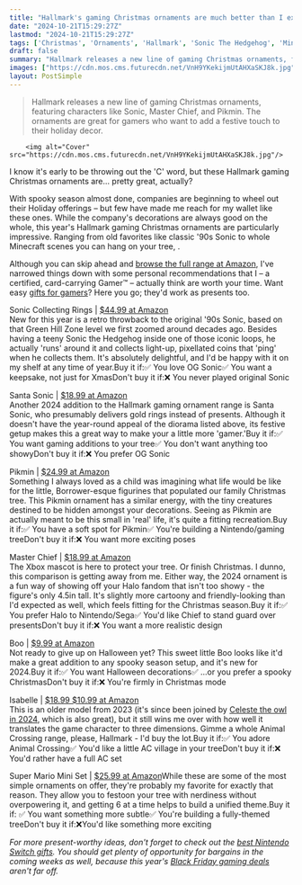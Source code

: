 ```yaml
---
title: "Hallmark's gaming Christmas ornaments are much better than I expected"
date: "2024-10-21T15:29:27Z"
lastmod: "2024-10-21T15:29:27Z"
tags: ['Christmas', 'Ornaments', 'Hallmark', 'Sonic The Hedgehog', 'Minecraft', 'Pikmin', 'Halo', 'Animal Crossing', 'Super Mario', 'Nintendo', 'Xbox']
draft: false
summary: "Hallmark releases a new line of gaming Christmas ornaments, featuring characters like Sonic, Master Chief, and Pikmin. The ornaments are great for gamers who want to add a festive touch to their holiday decor."
images: ["https://cdn.mos.cms.futurecdn.net/VnH9YKekijmUtAHXaSKJ8k.jpg"]
layout: PostSimple
---
```

> Hallmark releases a new line of gaming Christmas ornaments, featuring characters like Sonic, Master Chief, and Pikmin. The ornaments are great for gamers who want to add a festive touch to their holiday decor.


        <img alt="Cover" src="https://cdn.mos.cms.futurecdn.net/VnH9YKekijmUtAHXaSKJ8k.jpg"/>
        
I know it's early to be throwing out the 'C' word, but these Hallmark gaming Christmas ornaments are… pretty great, actually?

With spooky season almost done, companies are beginning to wheel out their Holiday offerings – but few have made me reach for my wallet like these ones. While the company's decorations are always good on the whole, this year's Hallmark gaming Christmas ornaments are particularly impressive. Ranging from old favorites like classic '90s Sonic to whole Minecraft scenes you can hang on your tree, .

Although you can skip ahead and [browse the full range at Amazon](https://target.georiot.com/Proxy.ashx?tsid=8426&GR_URL=https%3A%2F%2Famazon.com%2Fstores%2Fpage%2FDE44953C-FF87-4396-A753-83C9551C5834%3Ftag%3Dhawk-future-20%26ascsubtag%3Dgrd-us-5508001607335530044-20), I've narrowed things down with some personal recommendations that I – a certified, card-carrying Gamer™ – actually think are worth your time. Want easy [gifts for gamers](https://www.gamesradar.com/best-gifts-for-gamers/)? Here you go; they'd work as presents too.

Sonic Collecting Rings | [$44.99 at Amazon<br/>](https://target.georiot.com/Proxy.ashx?tsid=8426&GR_URL=https%3A%2F%2Famazon.com%2FHallmark-Keepsake-Christmas-Ornament-Collecting%2Fdp%2FB0CX9DG9SS%3Fref_%3Dast_sto_dp%26th%3D1%26tag%3Dhawk-future-20%26ascsubtag%3Dgrd-us-8370047418886747782-20)New for this year is a retro throwback to the original '90s Sonic, based on that Green Hill Zone level we first zoomed around decades ago. Besides having a teeny Sonic the Hedgehog inside one of those iconic loops, he actually 'runs' around it and collects light-up, pixellated coins that 'ping' when he collects them. It's absolutely delightful, and I'd be happy with it on my shelf at any time of year.Buy it if:✅ You love OG Sonic✅ You want a keepsake, not just for XmasDon't buy it if:❌ You never played original Sonic

Santa Sonic | [$18.99 at Amazon<br/>](https://target.georiot.com/Proxy.ashx?tsid=8426&GR_URL=https%3A%2F%2Famazon.com%2FHallmark-Keepsake-Christmas-Ornament-Hedgehog%2Fdp%2FB0CX9H6JHD%3Fref_%3Dast_sto_dp%26th%3D1%26tag%3Dhawk-future-20%26ascsubtag%3Dgrd-us-8370047418886747782-20)Another 2024 addition to the Hallmark gaming ornament range is Santa Sonic, who presumably delivers gold rings instead of presents. Although it doesn't have the year-round appeal of the diorama listed above, its festive getup makes this a great way to make your a little more 'gamer.'Buy it if:✅ You want gaming additions to your tree✅ You don't want anything too showyDon't buy it if:❌ You prefer OG Sonic

Pikmin | [$24.99 at Amazon<br/>](https://target.georiot.com/Proxy.ashx?tsid=8426&GR_URL=https%3A%2F%2Famazon.com%2FHallmark-Keepsake-Christmas-Ornaments-Nintendo%2Fdp%2FB0CX9HWYB4%3Fref_%3Dast_sto_dp%26th%3D1%26tag%3Dhawk-future-20%26ascsubtag%3Dgrd-us-8370047418886747782-20)Something I always loved as a child was imagining what life would be like for the little, Borrower-esque figurines that populated our family Christmas tree. This Pikmin ornament has a similar energy, with the tiny creatures destined to be hidden amongst your decorations. Seeing as Pikmin are actually meant to be this small in 'real' life, it's quite a fitting recreation.Buy it if:✅ You have a soft spot for Pikmin✅ You're building a Nintendo/gaming treeDon't buy it if:❌ You want more exciting poses

Master Chief | [$18.99 at Amazon<br/>](https://target.georiot.com/Proxy.ashx?tsid=8426&GR_URL=https%3A%2F%2Famazon.com%2FHallmark-Keepsake-Christmas-Ornament-Master%2Fdp%2FB0CX9H6JJ4%3Fref_%3Dast_sto_dp%26th%3D1%26psc%3D1%26tag%3Dhawk-future-20%26ascsubtag%3Dgrd-us-8370047418886747782-20)The Xbox mascot is here to protect your tree. Or finish Christmas. I dunno, this comparison is getting away from me. Either way, the 2024 ornament is a fun way of showing off your Halo fandom that isn't too showy - the figure's only 4.5in tall. It's slightly more cartoony and friendly-looking than I'd expected as well, which feels fitting for the Christmas season.Buy it if:✅ You prefer Halo to Nintendo/Sega✅ You'd like Chief to stand guard over presentsDon't buy it if:❌ You want a more realistic design

Boo | [$9.99 at Amazon<br/>](https://target.georiot.com/Proxy.ashx?tsid=8426&GR_URL=https%3A%2F%2Famazon.com%2FHallmark-Keepsake-Miniature-Christmas-Ornament%2Fdp%2FB0CX9FQW7B%3Fref_%3Dast_sto_dp%26th%3D1%26tag%3Dhawk-future-20%26ascsubtag%3Dgrd-us-8370047418886747782-20)Not ready to give up on Halloween yet? This sweet little Boo looks like it'd make a great addition to any spooky season setup, and it's new for 2024.Buy it if:✅ You want Halloween decorations✅ ...or you prefer a spooky ChristmasDon't buy it if:❌ You're firmly in Christmas mode

Isabelle | [$18.99 $10.99 at Amazon<br/>](https://target.georiot.com/Proxy.ashx?tsid=8426&GR_URL=https%3A%2F%2Famazon.com%2FHallmark-Keepsake-Christmas-Ornament-Nintendo%2Fdp%2FB0BZQN5MD7%3Fref_%3Dast_sto_dp%26th%3D1%26tag%3Dhawk-future-20%26ascsubtag%3Dgrd-us-8370047418886747782-20)This is an older model from 2023 (it's since been joined by [Celeste the owl in 2024](https://target.georiot.com/Proxy.ashx?tsid=8426&GR_URL=https%3A%2F%2Famazon.com%2FHallmark-Keepsake-Christmas-Ornament-Nintendo%2Fdp%2FB0CX9HQLQ2%3Fref_%3Dast_sto_dp%26th%3D1%26psc%3D1%26tag%3Dhawk-future-20%26ascsubtag%3Dgrd-us-8370047418886747782-20), which is also great), but it still wins me over with how well it translates the game character to three dimensions. Gimme a whole Animal Crossing range, please, Hallmark - I'd buy the lot.Buy it if:✅ You adore Animal Crossing✅ You'd like a little AC village in your treeDon't buy it if:❌ You'd rather have a full AC set

Super Mario Mini Set | [$25.99 at Amazon](https://target.georiot.com/Proxy.ashx?tsid=8426&GR_URL=https%3A%2F%2Famazon.com%2FHallmark-Keepsake-Miniature-Christmas-Ornament%2Fdp%2FB09YMHZ8TV%3Fref_%3Dast_sto_dp%26th%3D1%26tag%3Dhawk-future-20%26ascsubtag%3Dgrd-us-8370047418886747782-20)While these are some of the most simple ornaments on offer, they're probably my favorite for exactly that reason. They allow you to festoon your tree with nerdiness without overpowering it, and getting 6 at a time helps to build a unified theme.Buy it if: ✅ You want something more subtle✅ You're building a fully-themed treeDon't buy it if:❌You'd like something more exciting

*For more present-worthy ideas, don't forget to check out the *[<em>best Nintendo Switch gifts</em>](https://www.gamesradar.com/nintendo-switch-gift-guide/)*. You should get plenty of opportunity for bargains in the coming weeks as well, because this year's *[<em>Black Friday gaming deals</em>](https://www.gamesradar.com/black-friday-gaming-deals/)* aren't far off.*
        